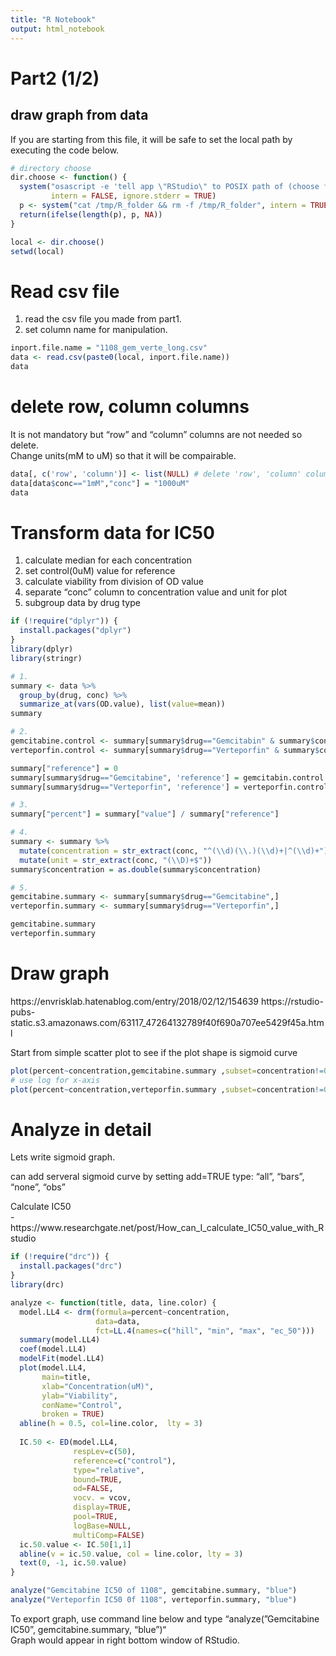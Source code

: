 ```yaml
---
title: "R Notebook"
output: html_notebook
---
```


# Part2 (1/2)

## draw graph from data

If you are starting from this file, it will be safe to set the local path by executing the code below.

```r
# directory choose
dir.choose <- function() {
  system("osascript -e 'tell app \"RStudio\" to POSIX path of (choose folder with prompt \"Choose Folder:\")' > /tmp/R_folder",
         intern = FALSE, ignore.stderr = TRUE)
  p <- system("cat /tmp/R_folder && rm -f /tmp/R_folder", intern = TRUE)
  return(ifelse(length(p), p, NA))
}

local <- dir.choose()
setwd(local)
```


# Read csv file

1. read the csv file you made from part1.
2. set column name for manipulation.

```r
inport.file.name = "1108_gem_verte_long.csv"
data <- read.csv(paste0(local, inport.file.name))
data
```

# delete row, column columns

It is not mandatory but "row" and "column" columns are not needed so delete.<br>
Change units(mM to uM) so that it will be compairable. 


```r
data[, c('row', 'column')] <- list(NULL) # delete 'row', 'column' columns
data[data$conc=="1mM","conc"] = "1000uM"
data
```

# Transform data for IC50

1. calculate median for each concentration
2. set control(0uM) value for reference
3. calculate viability from division of OD value
4. separate "conc" column to concentration value and unit for plot 
5. subgroup data by drug type

```r
if (!require("dplyr")) {
  install.packages("dplyr")
}
library(dplyr)
library(stringr)

# 1.
summary <- data %>%
  group_by(drug, conc) %>%
  summarize_at(vars(OD.value), list(value=mean))
summary

# 2.
gemcitabine.control <- summary[summary$drug=="Gemcitabin" & summary$conc=="0uM", "value"]
verteporfin.control <- summary[summary$drug=="Verteporfin" & summary$conc=="0uM", "value"]

summary["reference"] = 0
summary[summary$drug=="Gemcitabine", 'reference'] = gemcitabin.control
summary[summary$drug=="Verteporfin", 'reference'] = verteporfin.control

# 3.
summary["percent"] = summary["value"] / summary["reference"]

# 4.
summary <- summary %>%
  mutate(concentration = str_extract(conc, "^(\\d)(\\.)(\\d)+|^(\\d)+")) %>% # the order is important.
  mutate(unit = str_extract(conc, "(\\D)+$"))
summary$concentration = as.double(summary$concentration)

# 5.
gemcitabine.summary <- summary[summary$drug=="Gemcitabine",]
verteporfin.summary <- summary[summary$drug=="Verteporfin",]

gemcitabine.summary
verteporfin.summary
```


# Draw graph
https://envrisklab.hatenablog.com/entry/2018/02/12/154639
https://rstudio-pubs-static.s3.amazonaws.com/63117_47264132789f40f690a707ee5429f45a.html

Start from simple scatter plot to see if the plot shape is sigmoid curve

```r
plot(percent~concentration,gemcitabine.summary ,subset=concentration!=0,log="x")
# use log for x-axis
plot(percent~concentration,verteporfin.summary ,subset=concentration!=0,log="x")
```

# Analyze in detail

Lets write sigmoid graph.<br>

can add serveral sigmoid curve by setting add=TRUE
type: "all", "bars", "none", "obs"

Calculate IC50<br>
- https://www.researchgate.net/post/How_can_I_calculate_IC50_value_with_Rstudio

```r
if (!require("drc")) {
  install.packages("drc")
}
library(drc)

analyze <- function(title, data, line.color) {
  model.LL4 <- drm(formula=percent~concentration,
                   data=data,
                   fct=LL.4(names=c("hill", "min", "max", "ec_50")))
  summary(model.LL4)
  coef(model.LL4)
  modelFit(model.LL4)
  plot(model.LL4,
       main=title,
       xlab="Concentration(uM)",
       ylab="Viability",
       conName="Control",
       broken = TRUE)
  abline(h = 0.5, col=line.color,  lty = 3)
  
  IC.50 <- ED(model.LL4,
              respLev=c(50),
              reference=c("control"),
              type="relative",
              bound=TRUE,
              od=FALSE,
              vocv. = vcov,
              display=TRUE,
              pool=TRUE,
              logBase=NULL,
              multiComp=FALSE)
  ic.50.value <- IC.50[1,1]
  abline(v = ic.50.value, col = line.color, lty = 3)
  text(0, -1, ic.50.value)
}

analyze("Gemcitabine IC50 of 1108", gemcitabine.summary, "blue")
analyze("Verteporfin IC50 0f 1108", verteporfin.summary, "blue")
```

To export graph, use command line below and type "analyze("Gemcitabine IC50", gemcitabine.summary, "blue")"<br>
Graph would appear in right bottom window of RStudio.


